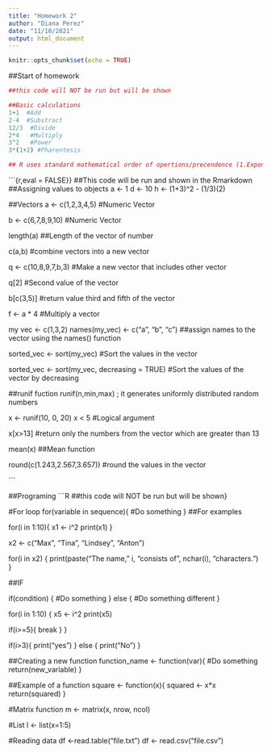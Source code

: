 ```yaml
---
title: "Homework 2"
author: "Diana Perez"
date: "11/10/2021"
output: html_document
---
```


```r
knitr::opts_chunk$set(echo = TRUE)
```

##Start of homework

```r
##this code will NOT be run but will be shown

##Basic calculations
1+1  #Add
2-4  #Substract
12/3  #Divide
2*4   #Multiply
3^2   #Power
3*(1+2) #Pharentesis

## R uses standard mathematical order of opertions/precendence (1.Exponents, 2. Multiplication and Division, 3. Addition and Substraction)

```


```{r,eval = FALSE}}
##This code will be run and shown in the Rmarkdown
##Assigning values to objects
a <- 1
d <- 10
h <-  (1+3)^2 - (1/3)(2)

##Vectors
a <- c(1,2,3,4,5) #Numeric Vector

b <- c(6,7,8,9,10) #Numeric Vector

length(a) ##Length of the vector of number

c(a,b) #combine vectors into a new vector

q <- c(10,8,9,7,b,3) #Make a new vector that includes other vector

q[2] #Second value of the vector

b[c(3,5)] #return value third and fifth of the vector

f <- a * 4 #Multiply a vector

my vec <- c(1,3,2)
names(my_vec) <- c("a", "b", "c") ##assign names to the vector using the names() function

sorted_vec <- sort(my_vec) #Sort the values in the vector

sorted_vec <- sort(my_vec, decreasing = TRUE) #Sort the values of the vector by decreasing

##runif fuction runif(n,min,max) ; it generates uniformly distributed random numbers

x <- runif(10, 0, 20)
x < 5 #Logical argument

x[x>13] #return only the numbers from the vector which are greater than 13

mean(x) ##Mean function

round(c(1.243,2.567,3.657)) #round the values in the vector

```

##Programing 
```R
##this code will NOT be run but will be shown}

#For loop
for(variable in sequence){
  #Do something
}
##For examples

for(i in 1:10){
  x1 <- i^2
  print(x1)
}

x2 <- c("Max", "Tina", "Lindsey", "Anton")

for(i in x2) {
  print(paste("The name," i, "consists of", nchar(i), "characters.")
}

##IF 

if(condition) {
  #Do something
} else {
  #Do something different
}

for(i in 1:10) {
  x5 <- i^2
  print(x5)
  
  if(i>=5){
    break
  }
}

if(i>3){
  print("yes")
} else {
  print("No")
}

##Creating a new function
function_name <- function(var){
  #Do something
  return(new_variable)
}

##Example of a function
square <- function(x){
  squared <- x*x
  return(squared)
}

#Matrix function
m <- matrix(x, nrow, ncol)

#List
l <- list(x=1:5)

#Reading data
df <-read.table("file.txt")
df <- read.csv("file.csv")

